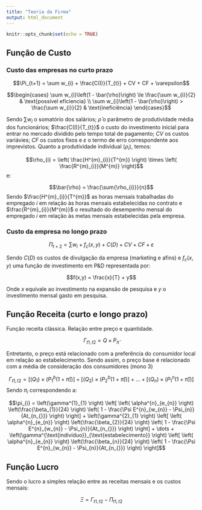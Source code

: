```yaml
---
title: "Teoria da Firma"
output: html_document
---
```


```r
knitr::opts_chunk$set(echo = TRUE)
```

## Função de Custo

### Custo das empresas no curto prazo 

$$\Pi_{t+1} = \sum w_{i} + \frac{C(I)}{T_{t}} + CV + CF + \varepsilon$$

$$\begin{cases} \sum w_{i}\left(1 - \bar{\rho}\right) \le \frac{\sum w_{i}}{2} & \text{possível eficiencia} \\ \sum w_{i}\left(1 - \bar{\rho}\right) > \frac{\sum w_{i}}{2} & \text{ineficiência} \end{cases}$$

Sendo $\sum w_{i}$ o somatório dos salários; $\bar{\rho}$ o parâmetro de produtividade média dos funcionários; $\frac{C(I)}{T_{t}}$ o custo do investimento inicial para entrar no mercado dividido pelo tempo total de pagamento; $CV$ os custos variávies; $CF$ os custos fixos e $\varepsilon$ o termo de erro correspondente aos imprevistos. Quanto a produtividade individual ($\rho_{i}$), temos:

$$\rho_{i} = \left( \frac{H^{m}_{i}}{T^{m}} \right) \times \left( \frac{R^{m}_{i}}{M^{m}} \right)$$
e:

$$\bar{\rho} = \frac{\sum{\rho_{i}}}{n}$$
Sendo $\frac{H^{m}_{i}}{T^{m}}$ as horas mensais trabalhadas do empregado $i$ em relação às horas mensais estabelecidas no contrato e $\frac{R^{m}_{i}}{M^{m}}$ o resultado do desempenho mensal do empregado $i$ em relação às metas mensais estabelecidas pela empresa.

### Custo da empresa no longo prazo

$$\Pi_{t+2} = \sum w_{i} + f_{c}(x,y) + C(D) + CV + CF + \varepsilon$$

Sendo $C(D)$ os custos de divulgação da empresa (marketing e afins) e $f_{c}(x,y)$ uma função de investimento em P&D representada por:

$$f(x,y) = \frac{x}{T} + y$$

Onde $x$ equivale ao investimento na expansão de pesquisa e $y$ o investimento mensal gasto em pesquisa.

## Função Receita (curto e longo prazo)

Função receita clássica. Relação entre preço e quantidade.

$$\Gamma_{t1, t2} = Q \times P_{\bar{\pi}}$$

Entretanto, o preço está relacionado com a preferência do consumidor local em relação ao estabelecimento. Sendo assim, o preço base é relacionado com a média de consideração dos consumidores (mono 3)

$$\Gamma_{t1, t2} = \left[\left( Q_{1} \right) \times \left( P^{b}_{1}\left(1 + \bar{\pi} \right)\right)\right] + \left[\left( Q_{2} \right) \times \left( P^{b}_{2}\left(1 + \bar{\pi} \right)\right)\right] + \dots + \left[\left( Q_{n} \right) \times \left( P^{n}_{1}\left(1 + \bar{\pi} \right)\right)\right]$$
Sendo $\pi_{i}$ correspondendo a:

$$\pi_{i} = \left(\gamma^{1}_{1} \right) \left[ \left( \alpha^{n}_{e_{n}} \right) \left(\frac{\beta_{1}}{24} \right) \left( 1 - \frac{\Psi E^{n}_{w_{n}} - \Psi_{n}}{At_{n_{}}} \right) \right] + \left(\gamma^{2}_{1} \right) \left[ \left( \alpha^{n}_{e_{n}} \right) \left(\frac{\beta_{2}}{24} \right) \left( 1 - \frac{\Psi E^{n}_{w_{n}} - \Psi_{n}}{At_{n_{}}} \right) \right] + \dots + \left(\gamma^{\text{indivíduo}}_{\text{estabelecimento}} \right) \left[ \left( \alpha^{n}_{e_{n}} \right) \left(\frac{\beta_{n}}{24} \right) \left( 1 - \frac{\Psi E^{n}_{w_{n}} - \Psi_{n}}{At_{n_{}}} \right) \right]$$

## Função Lucro

Sendo o lucro a simples relação entre as receitas mensais e os custos mensais:

$$\Xi = \Gamma_{t1, t2} - \Pi_{t1, t2}$$
